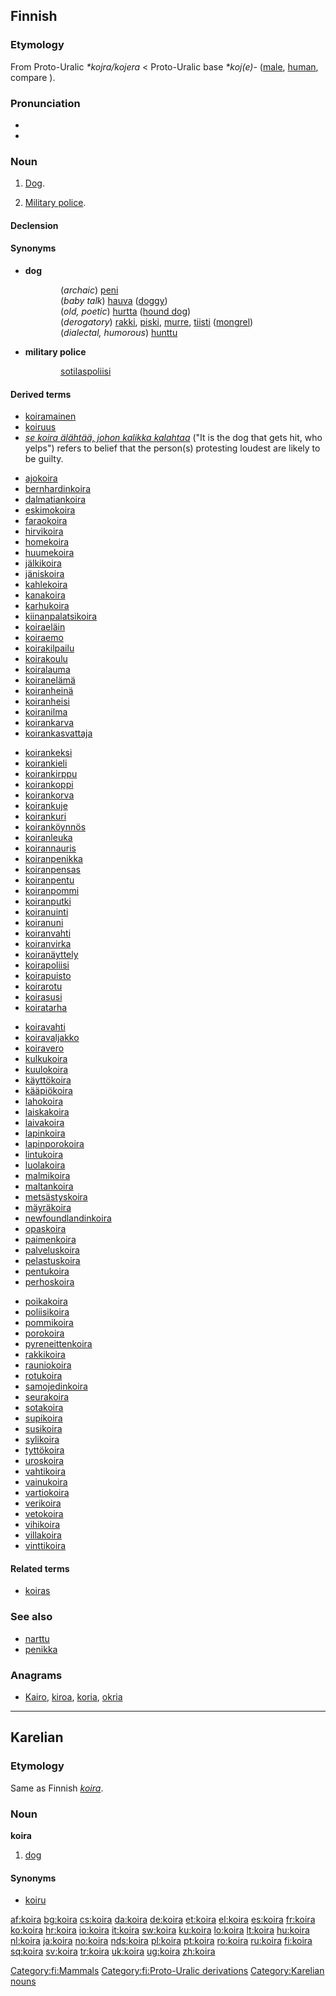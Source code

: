 {{wikipedia|lang=fi}}
==Finnish==


===Etymology===
From Proto-Uralic ''*kojra/kojera'' < Proto-Uralic base ''*koj(e)-'' ([[male]], [[human]], compare {{term|koiras}}).

===Pronunciation===
* {{IPA|lang=fi|[ˈkoirɑ]}}
* {{hyphenation|koi|ra}}

===Noun===
{{infl|fi|noun}}

# [[dog|Dog]].
# {{military slang|lang=fi}} [[military police|Military police]].

====Declension====
{{fi-decl-koira|koir}}

====Synonyms====
* '''dog'''
:: (''archaic'') [[peni]]
:: (''baby talk'') [[hauva]] ([[doggy]])
:: (''old, poetic'') [[hurtta]] ([[hound dog]])
:: (''derogatory'') [[rakki]], [[piski]], [[murre]], [[tiisti]] ([[mongrel]])
:: (''dialectal, humorous'') [[hunttu]]
* '''military police'''
:: [[sotilaspoliisi]]

====Derived terms====
* [[koiramainen]]
* [[koiruus]]
* ''[[se koira älähtää, johon kalikka kalahtaa]]'' ("It is the dog that gets hit, who yelps") refers to belief that the person(s) protesting loudest are likely to be guilty.
{{rel-top4|compounds}}
* [[ajokoira]]
* [[bernhardinkoira]]
* [[dalmatiankoira]]
* [[eskimokoira]]
* [[faraokoira]]
* [[hirvikoira]]
* [[homekoira]]
* [[huumekoira]]
* [[jälkikoira]]
* [[jäniskoira]]
* [[kahlekoira]]
* [[kanakoira]]
* [[karhukoira]]
* [[kiinanpalatsikoira]]
* [[koiraeläin]]
* [[koiraemo]]
* [[koirakilpailu]]
* [[koirakoulu]]
* [[koiralauma]]
* [[koiranelämä]]
* [[koiranheinä]]
* [[koiranheisi]]
* [[koiranilma]]
* [[koirankarva]]
* [[koirankasvattaja]]
{{rel-mid4}}
* [[koirankeksi]]
* [[koirankieli]]
* [[koirankirppu]]
* [[koirankoppi]]
* [[koirankorva]]
* [[koirankuje]]
* [[koirankuri]]
* [[koiranköynnös]]
* [[koiranleuka]]
* [[koirannauris]]
* [[koiranpenikka]]
* [[koiranpensas]]
* [[koiranpentu]]
* [[koiranpommi]]
* [[koiranputki]]
* [[koiranuinti]]
* [[koiranuni]]
* [[koiranvahti]]
* [[koiranvirka]]
* [[koiranäyttely]]
* [[koirapoliisi]]
* [[koirapuisto]]
* [[koirarotu]]
* [[koirasusi]]
* [[koiratarha]]
{{rel-mid4}}
* [[koiravahti]]
* [[koiravaljakko]]
* [[koiravero]]
* [[kulkukoira]]
* [[kuulokoira]]
* [[käyttökoira]]
* [[kääpiökoira]]
* [[lahokoira]]
* [[laiskakoira]]
* [[laivakoira]]
* [[lapinkoira]]
* [[lapinporokoira]]
* [[lintukoira]]
* [[luolakoira]]
* [[malmikoira]]
* [[maltankoira]]
* [[metsästyskoira]]
* [[mäyräkoira]]
* [[newfoundlandinkoira]]
* [[opaskoira]]
* [[paimenkoira]]
* [[palveluskoira]]
* [[pelastuskoira]]
* [[pentukoira]]
* [[perhoskoira]]
{{rel-mid4}}
* [[poikakoira]]
* [[poliisikoira]]
* [[pommikoira]]
* [[porokoira]]
* [[pyreneittenkoira]]
* [[rakkikoira]]
* [[rauniokoira]]
* [[rotukoira]]
* [[samojedinkoira]]
* [[seurakoira]]
* [[sotakoira]]
* [[supikoira]]
* [[susikoira]]
* [[sylikoira]]
* [[tyttökoira]]
* [[uroskoira]]
* [[vahtikoira]]
* [[vainukoira]]
* [[vartiokoira]]
* [[verikoira]]
* [[vetokoira]]
* [[vihikoira]]
* [[villakoira]]
* [[vinttikoira]]
{{rel-bottom}}

====Related terms====
* [[koiras]]

===See also===
* [[narttu]]
* [[penikka]]

===Anagrams===
* [[Kairo#Finnish|Kairo]], [[kiroa#Finnish|kiroa]], [[koria#Finnish|koria]], [[okria#Finnish|okria]]

[[Category:fi:Mammals]]
[[Category:fi:Proto-Uralic derivations]]

----

==Karelian==

===Etymology===
Same as Finnish ''[[koira#Finnish|koira]]''.

===Noun===
'''koira'''

# [[dog]]

====Synonyms====
* [[koiru]]

[[Category:Karelian nouns]]

[[af:koira]]
[[bg:koira]]
[[cs:koira]]
[[da:koira]]
[[de:koira]]
[[et:koira]]
[[el:koira]]
[[es:koira]]
[[fr:koira]]
[[ko:koira]]
[[hr:koira]]
[[io:koira]]
[[it:koira]]
[[sw:koira]]
[[ku:koira]]
[[lo:koira]]
[[lt:koira]]
[[hu:koira]]
[[nl:koira]]
[[ja:koira]]
[[no:koira]]
[[nds:koira]]
[[pl:koira]]
[[pt:koira]]
[[ro:koira]]
[[ru:koira]]
[[fi:koira]]
[[sq:koira]]
[[sv:koira]]
[[tr:koira]]
[[uk:koira]]
[[ug:koira]]
[[zh:koira]]